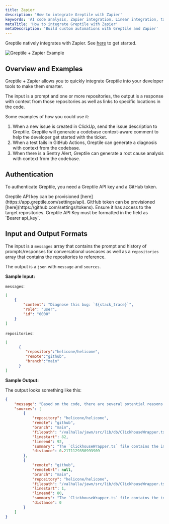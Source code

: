 ```yaml
---
title: Zapier
description: 'How to integrate Greptile with Zapier'
keywords: 'AI code analysis, Zapier integration, Linear integration, task management, developer productivity, automated insights'
metaTitle: 'How to integrate Greptile with Zapier'
metaDescription: 'Build custom automations with Greptile and Zapier'
---
```



Greptile natively integrates with Zapier. See [here](https://zapier.com/apps/greptile/integrations) to get started. 

<Frame>
    <img src="/images/greptile-zapier.png" alt="Greptile + Zapier Example" />
</ Frame>

## Overview and Examples

Greptile + Zapier allows you to quickly integrate Greptile into your developer tools to make them smarter. 

The input is a prompt and one or more repositories, the output is a response with context from those repositories as well as links to specific locations in the code.

Some examples of how you could use it:
1. When a new issue is created in ClickUp, send the issue description to Greptile. Greptile will generate a codebase context-aware comment to help the developer get started with the ticket.
2. When a test fails in GitHub Actions, Greptile can generate a diagnosis with context from the codebase.
3. When there is a Sentry Alert, Greptile can generate a root cause analysis with context from the codebase.

## Authentication

To authenticate Greptile, you need a Greptile API key and a GitHub token.

<Steps>
    <Step>
        Greptile API key can be provisioned [here](https://app.greptile.com/settings/api).
    </ Step>
    <Step>
        GitHub token can be provisioned [here](https://github.com/settings/tokens). Ensure it has access to the target repositories.
    </ Step>
</ Steps>

<Note>
    Greptile API Key must be formatted in the field as `Bearer api_key`.
</ Note>

## Input and Output Formats

The input is a `messages` array that contains the prompt and history of prompts/responses for conversational usecases as well as a `repositories` array that contains the repositories to reference.

The output is a `json` with `message` and `sources`. 

**Sample Input:**

`messages`:
```json
[
    {
        "content": "Diagnose this bug: `${stack_trace}`",
        "role": "user",
        "id": "0000"
    }
]
```

`repositories`:
```json
[
      {
         "repository":"helicone/helicone",
         "remote":"github",
         "branch":"main"
      }
]
```

**Sample Output:**

The output looks something like this:
```json
{
    "message": "Based on the code, there are several potential reasons why ClickHouse writes might be failing: ...",
    "sources": [
        {
            "repository": "helicone/helicone",
            "remote": "github", 
            "branch": "main",
            "filepath": "/valhalla/jawn/src/lib/db/ClickhouseWrapper.ts",
            "linestart": 82,
            "lineend": 92,
            "summary": "The `ClickhouseWrapper.ts` file contains the implementation of the...",
            "distance": 0.2171129350993909
        },
        {
            "remote": "github",
            "remoteUrl": null,
            "branch": "main",
            "repository": "helicone/helicone", 
            "filepath": "/valhalla/jawn/src/lib/db/ClickhouseWrapper.ts",
            "linestart": 1,
            "lineend": 80,
            "summary": "The `ClickhouseWrapper.ts` file contains the implementation of the...",
            "distance": 0
        }
    ]
}
```